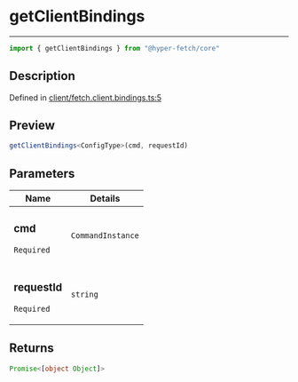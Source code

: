 

# getClientBindings

<div class="api-docs__separator" data-reactroot="">

---

</div><div class="api-docs__import" data-reactroot="">

```ts
import { getClientBindings } from "@hyper-fetch/core"
```

</div><div class="api-docs__section">

## Description

</div><div class="api-docs__description"><span class="api-docs__do-not-parse">



</span></div><p class="api-docs__definition">

Defined in [client/fetch.client.bindings.ts:5](https://github.com/BetterTyped/hyper-fetch/blob/993719ed/packages/core/src/client/fetch.client.bindings.ts#L5)

</p><div class="api-docs__section">

## Preview

</div><div class="api-docs__preview fn">

```ts
getClientBindings<ConfigType>(cmd, requestId)
```

</div><div class="api-docs__section">

## Parameters

</div><div class="api-docs__parameters"><table><thead><tr><th>Name</th><th>Details</th></tr></thead><tbody><tr param-data="cmd"><td class="api-docs__param-name required">

### cmd 

`Required`

</td><td class="api-docs__param-type">

`CommandInstance`

</td></tr><tr param-data="requestId"><td class="api-docs__param-name required">

### requestId 

`Required`

</td><td class="api-docs__param-type">

`string`

</td></tr></tbody></table></div><div class="api-docs__section">

## Returns

</div><div class="api-docs__returns">

```ts
Promise<[object Object]>
```

</div>